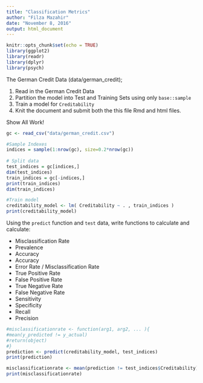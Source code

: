 ```yaml
---
title: "Classification Metrics"
author: "Filza Mazahir"
date: "November 8, 2016"
output: html_document
---
```


```r
knitr::opts_chunk$set(echo = TRUE)
library(ggplot2)
library(readr)
library(dplyr)
library(psych)
```


The German Credit Data (data/german_credit); 

1. Read in the German Credit Data
2. Partition the model into Test and Training Sets using only `base::sample` 
3. Train a model for `Creditability` 
4. Knit the document and submit both the this file Rmd and html files.

Show All Work! 

```r
gc <- read_csv("data/german_credit.csv")

#Sample Indexes
indices = sample(1:nrow(gc), size=0.2*nrow(gc))
 
# Split data
test_indices = gc[indices,]
dim(test_indices)  
train_indices = gc[-indices,]
print(train_indices)
dim(train_indices) 

#Train model
creditability_model <- lm( Creditability ~ . , train_indices )
print(creditability_model)

```


Using the `predict` function and `test` data, write functions to calculate and 
calculate: 

* Misclassification Rate
* Prevalence 
* Accuracy
* Accuracy
* Error Rate / Misclassification Rate
* True Positive Rate  
* False Positive Rate
* True Negative Rate  
* False Negative Rate 
* Sensitivity 
* Specificity 
* Recall 
* Precision

```r
#misclassificationrate <- function(arg1, arg2, ... ){
#mean(y_predicted != y_actual)
#return(object)
#}
prediction <- predict(creditability_model, test_indices)
print(prediction)

misclassificationrate <- mean(prediction != test_indices$Creditability)
print(misclassificationrate)


```
